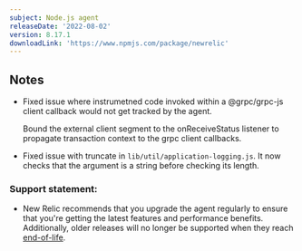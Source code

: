```yaml
---
subject: Node.js agent
releaseDate: '2022-08-02'
version: 8.17.1
downloadLink: 'https://www.npmjs.com/package/newrelic'
---
```


## Notes

* Fixed issue where instrumetned code invoked within a @grpc/grpc-js client callback would not get tracked by the agent.

   Bound the external client segment to the onReceiveStatus listener to propagate transaction context to the grpc client callbacks.

 * Fixed issue with truncate in `lib/util/application-logging.js`. It now checks that the argument is a string before checking its length.


### Support statement:

* New Relic recommends that you upgrade the agent regularly to ensure that you're getting the latest features and performance benefits. Additionally, older releases will no longer be supported when they reach [end-of-life](/docs/using-new-relic/cross-product-functions/install-configure/notification-changes-new-relic-saas-features-distributed-software).